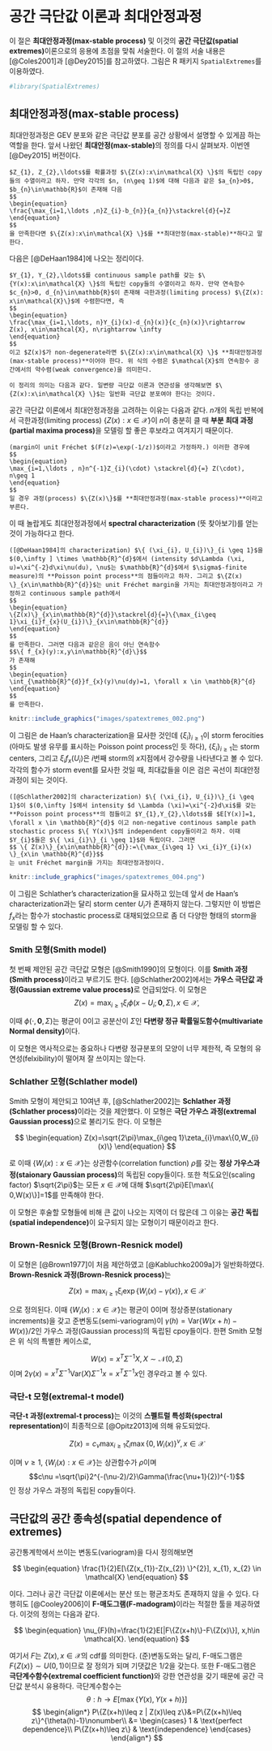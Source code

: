 # 공간 극단값 이론과 최대안정과정 {#spatextremes}

이 절은 **최대안정과정(max-stable process)** 및 이것의 **공간 극단값(spatial extremes)**이론으로의 응용에 초점을 맞춰 서술한다. 이 절의 서술 내용은 [@Coles2001]과 [@Dey2015]를 참고하였다. 그림은 R 패키지 `SpatialExtremes`를 이용하였다.

```r
#library(SpatialExtremes)
```

## 최대안정과정(max-stable process)

최대안정과정은 GEV 분포와 같은 극단값 분포를 공간 상황에서 설명할 수 있게끔 하는 역할을 한다. 앞서 나왔던 **최대안정(max-stable)**의 정의를 다시 살펴보자. 이번엔 [@Dey2015] 버전이다.

```definition
$Z_{1}, Z_{2},\ldots$를 확률과정 $\{Z(x):x\in\mathcal{X} \}$의 독립인 copy들의 수열이라고 하자. 만약 각각의 $n, (n\geq 1)$에 대해 다음과 같은 $a_{n}>0$, $b_{n}\in\mathbb{R}$이 존재해 다음
$$
\begin{equation}
\frac{\max_{i=1,\ldots ,n}Z_{i}-b_{n}}{a_{n}}\stackrel{d}{=}Z
\end{equation}
$$
을 만족한다면 $\{Z(x):x\in\mathcal{X} \}$를 **최대안정(max-stable)**하다고 말한다.

```

다음은 [@DeHaan1984]에 나오는 정리이다.

```theorem
$Y_{1}, Y_{2},\ldots$를 continuous sample path를 갖는 $\{Y(x):x\in\mathcal{X} \}$의 독립인 copy들의 수열이라고 하자. 만약 연속함수 $c_{n}>0, d_{n}\in\mathbb{R}$이 존재해 극한과정(limiting process) $\{Z(x): x\in\mathcal{X}\}$에 수렴한다면, 즉
$$
\begin{equation}
\frac{\max_{i=1,\ldots, n}Y_{i}(x)-d_{n}(x)}{c_{n}(x)}\rightarrow Z(x), x\in\mathcal{X}, n\rightarrow \infty 
\end{equation}
$$
이고 $Z(x)$가 non-degenerate라면 $\{Z(x):x\in\mathcal{X} \}$ **최대안정과정(max-stable process)**이어야 한다. 위 식의 수렴은 $\mathcal{X}$의 연속함수 공간에서의 약수렴(weak convergence)을 의미한다.

이 정리의 의미는 다음과 같다. 일변량 극단값 이론과 연관성을 생각해보면 $\{Z(x):x\in\mathcal{X} \}$는 일반화 극단값 분포여야 한다는 것이다.

```

공간 극단값 이론에서 최대안정과정을 고려하는 이유는 다음과 같다. $n$개의 독립 반복에서 극한과정(limiting process) $\{Z(x): x\in\mathcal{X}\}$이 $n$이 충분히 클 때 **부분 최대 과정(partial maxima process)**을 모델링 할 좋은 후보라고 여겨지기 때문이다.

```definition
(margin이 unit Fréchet $(F(z)=\exp(-1/z))$이라고 가정하자.) 이러한 경우에
$$
\begin{equation}
\max_{i=1,\ldots , n}n^{-1}Z_{i}(\cdot) \stackrel{d}{=} Z(\cdot), n\geq 1
\end{equation}
$$
일 경우 과정(process) $\{Z(x)\}$를 **최대안정과정(max-stable process)**이라고 부른다.

```

이 때 놀랍게도 최대안정과정에서 **spectral characterization** (뜻 찾아보기)를 얻는 것이 가능하다고 한다.

```theorem
([@DeHaan1984]의 characterization) $\{ (\xi_{i}, U_{i})\}_{i \geq 1}$을 $(0,\infty ] \times \mathbb{R}^{d}$에서 (intensity $d\Lambda (\xi, u)=\xi^{-2}d\xi\nu(du), \nu$는 $\mathbb{R}^{d}$에서 $\sigma$-finite measure)의 **Poisson point process**의 점들이라고 하자. 그리고 $\{Z(x) \}_{x\in\mathbb{R}^{d}}$는 unit Fréchet margin을 가지는 최대안정과정이라고 가정하고 continuous sample path에서
$$
\begin{equation}
\{Z(x)\}_{x\in\mathbb{R}^{d}}\stackrel{d}{=}\{\max_{i\geq 1}\xi_{i}f_{x}(U_{i})\}_{x\in\mathbb{R}^{d}}
\end{equation}
$$
를 만족한다. 그러면 다음과 같은은 음이 아닌 연속함수
$$\{ f_{x}(y):x,y\in\mathbb{R}^{d}\}$$
가 존재해
$$
\begin{equation}
\int_{\mathbb{R}^{d}}f_{x}(y)\nu(dy)=1, \forall x \in \mathbb{R}^{d}
\end{equation}
$$
를 만족한다.

```

```r
knitr::include_graphics("images/spatextremes_002.png")
```

이 그림은 de Haan's characterization을 묘사한 것인데 $\{\xi_{i}\}_{i\geq 1}$이 storm ferocities (아마도 발생 유무를 표시하는 Poisson point process인 듯 하다), $\{\xi_{i}\}_{i\geq 1}$는 storm centers, 그리고 $\xi_{i}f_{x}(U_{i})$은 $i$번째 storm의 $x$지점에서 강수량을 나타낸다고 볼 수 있다. 각각의 함수가 storm event를 묘사한 것일 때, 최대값들을 이은 검은 곡선이 최대안정과정이 되는 것이다.

```theorem
([@Schlather2002]의 characterization) $\{ (\xi_{i}, U_{i})\}_{i \geq 1}$이 $(0,\infty ]$에서 intensity $d \Lambda (\xi)=\xi^{-2}d\xi$를 갖는 **Poisson point process**의 점들이고 $Y_{1},Y_{2},\ldots$를 $E[Y(x)]=1, \forall x \in \mathbb{R}^{d}$ 이고 non-negative continous sample path stochastic process $\{ Y(x)\}$의 independent copy들이라고 하자. 이때 $Y_{i}$들은 $\{ \xi_{i}\}_{i \geq 1}$와 독립이다. 그러면
$$ \{ Z(x)\}_{x\in\mathbb{R}^{d}}:=\{\max_{i\geq 1} \xi_{i}Y_{i}(x) \}_{x\in \mathbb{R}^{d}}$$
는 unit Fréchet margin을 가지는 최대안정과정이다.

```

```r
knitr::include_graphics("images/spatextremes_004.png")
```

이 그림은 Schlather's characterization을 묘사하고 있는데 앞서 de Haan's characterization과는 달리 storm center $U_{i}$가 존재하지 않는다. 그렇지만 이 방법은 $f_{x}$라는 함수가 stochastic process로 대채되었으므로 좀 더 다양한 형태의 storm을 모델링 할 수 있다.

### Smith 모형(Smith model)

첫 번째 제안된 공간 극단값 모형은 [@Smith1990]의 모형이다. 이를 **Smith 과정(Smith process)**이라고 부르기도 한다. [@Schlather2002]에서는 **가우스 극단값 과정(Gaussian extreme value process)**로 언급되었다. 이 모형은
$$
\begin{equation}
Z(x)=\max_{i\geq 1}\xi_{i}\phi(x-U_{i};\mathbf{0},\Sigma), x\in\mathcal{X},
\end{equation}
$$

이때 $\phi(\cdot, \mathbf{0},\Sigma)$는 평균이 0이고 공분산이 $\Sigma$인 **다변량 정규 확률밀도함수(multivariate Normal density)**이다.

이 모형은 역사적으로는 중요하나 다변량 정규분포의 모양이 너무 제한적, 즉 모형의 유연성(felxibility)이 떨어져 잘 쓰이지는 않는다.

### Schlather 모형(Schlather model)

Smith 모형이 제안되고 10여년 후, [@Schlather2002]는 **Schlather 과정(Schlather process)**이라는 것을 제안했다. 이 모형은 **극단 가우스  과정(extremal Gaussian process)**으로 불리기도 한다. 이 모형은

$$
\begin{equation}
Z(x)=\sqrt{2\pi}\max_{i\geq 1}\zeta_{i}\max\{0,W_{i}(x)\}
\end{equation}
$$

로 이때 $\{W_{i}(x): x\in\mathcal{X}\}$는 상관함수(correlation function) $\rho$를 갖는 **정상 가우스과정(staionary Gaussian process)**의 독립된 copy들이다. 또한 척도요인(scaling factor) $\sqrt{2\pi}$는 모든 $x\in\mathcal{X}$에 대해 $\sqrt{2\pi}E[\max\{ 0,W(x)\}]=1$를 만족해야 한다.

이 모형은 후술할 모형들에 비해 큰 값이 나오는 지역이 더 많은데 그 이유는 **공간 독립(spatial independence)**이 요구되지 않는 모형이기 때문이라고 한다.

### Brown-Resnick 모형(Brown-Resnick model)

이 모형은 [@Brown1977]이 처음 제안하였고 [@Kabluchko2009a]가 일반화하였다. **Brown-Resnick 과정(Brown-Resnick process)**는

$$
\begin{equation}
Z(x)=\max_{i\geq 1}\xi_{i}\exp\{W_{i}(x)-\gamma(x)\},x\in\mathcal{X}
\end{equation}
$$

으로 정의된다. 이때 $\{W_{i}(x): x\in\mathcal{X}\}$는 평균이 0이며 정상증분(stationary increments)을 갖고 준변동도(semi-variogram)이 $\gamma(h)=\text{Var}\{W(x+h)-W(x)\}/2$인 가우스 과정(Gaussian process)의 독립된 cpoy들이다. 한편 Smith 모형은 위 식의 특별한 케이스로,

$$W(x)=x^{T}\Sigma^{-1}X, X\sim\mathcal{N}(0,\Sigma)$$
이며 $2\gamma(x)=x^{T}\Sigma^{-1}\text{Var}(X)\Sigma^{-1}x=x^{T}\Sigma^{-1}x$인 경우라고 볼 수 있다.

### 극단-t 모형(extremal-t model)

**극단-t 과정(extremal-t process)**는 이것의 **스펠트럴 특성화(spectral representation)**이 최종적으로 [@Opitz2013]에 의해 유도되었다.

$$
\begin{equation}
Z(x)=c_{\nu}\max_{i \geq 1}\zeta_{i}\max\{0,W_{i}(x)\}^{\nu}, x\in\mathcal{X}
\end{equation}
$$

이며 $\nu \geq 1$, $\{W_{i}(x):x\in\mathcal{X}\}$는 상관함수가 $\rho$이며
$$c\nu =\sqrt{\pi}2^{-(\nu-2)/2}\Gamma(\frac{\nu+1}{2})^{-1}$$
인 정상 가우스 과정의 독립된 copy들이다.

## 극단값의 공간 종속성(spatial dependence of extremes)

공간통계학에서 쓰이는 변동도(variogram)을 다시 정의해보면

$$
\begin{equation}
\frac{1}{2}E[\{Z(x_{1})-Z(x_{2}) \}^{2}], x_{1}, x_{2} \in \mathcal{X}
\end{equation}
$$

이다. 그러나 공간 극단값 이론에서는 분산 또는 평균조차도 존재하지 않을 수 있다. 다행히도 [@Cooley2006]이 **F-매도그램(F-madogram)**이라는 적절한 툴을 제공하였다. 이것의 정의는 다음과 같다.

$$
\begin{equation}
\nu_{F}(h)=\frac{1}{2}E[|F\{Z(x+h)\}-F\{Z(x)\}], x,h\in \mathcal{X}.
\end{equation}
$$

여기서 $F$는 $Z(x), x\in\mathcal{X}$의 cdf를 의미한다. (준)변동도와는 달리, F-매도그램은 $F\{Z(x)\} \sim U(0,1)$이므로 잘 정의가 되며 기댓값은 $1/2$을 갖는다. 또한 F-매도그램은 **극단계수함수(extremal coefficient function)**와 강한 연관성을 갖기 때문에 공간 극단값 분석시 유용하다. 극단계수함수는
$$\theta : h \rightarrow E[\max \{ Y(x),Y(x+h) \}]$$
$$
\begin{align*}
P\{Z(x+h)\leq z | Z(x)\leq z\}&=P\{Z(x+h)\leq z\}^{\theta(h)-1}\nonumber\\
&=
\begin{cases}
1 & \text{perfect dependence}\\
P\{Z(x+h)\leq z\} & \text{independence}
\end{cases}
\end{align*}
$$
